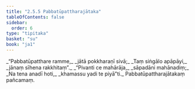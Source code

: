 ```yaml
---
title: "2.5.5 Pabbatūpattharajātaka"
tableOfContents: false
sidebar:
  order: 6
type: "tipitaka"
basket: "su"
book: "ja1"
---
```



<DynamicBreadcrumb />

<Division number="89" book="ja1" bookNo="22" page="196">

<Paragraph number="482" type="verses" book="ja1">
_“Pabbatūpatthare ramme,_  
_jātā pokkharaṇī sivā;_  
_Taṃ siṅgālo apāpāyi,_  
_jānaṃ sīhena rakkhitaṃ”._  

</Paragraph>

</Division>
<Division number="90" book="ja1" bookNo="22" page="197">

<Paragraph number="483" type="verses" book="ja1">
_“Pivanti ce mahārāja,_  
_sāpadāni mahānadiṃ;_  
_Na tena anadī hoti,_  
_khamassu yadi te piyā”ti._  


</Paragraph>
</Division>

<Paragraph number="484" type="center" book="ja1">
Pabbatūpattharajātakaṃ pañcamaṃ.
</Paragraph>